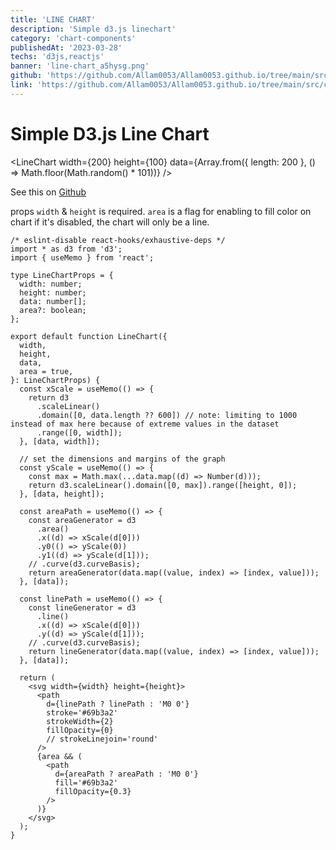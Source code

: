 ```yaml
---
title: 'LINE CHART'
description: 'Simple d3.js linechart'
category: 'chart-components'
publishedAt: '2023-03-28'
techs: 'd3js,reactjs'
banner: 'line-chart_a5hysg.png'
github: 'https://github.com/Allam0053/Allam0053.github.io/tree/main/src/components/chart/line.tsx'
link: 'https://github.com/Allam0053/Allam0053.github.io/tree/main/src/components/chart/line.tsx'
---
```


# Simple D3.js Line Chart

<LineChart
  width={200}
  height={100}
  data={Array.from({ length: 200 }, () => Math.floor(Math.random() * 101))}
/>

See this on [Github](https://github.com/Allam0053/Allam0053.github.io/tree/main/src/components/chart/line.tsx)

props `width` & `height` is required. `area` is a flag for enabling to fill color on chart if it's disabled, the chart will only be a line.

```tsx
/* eslint-disable react-hooks/exhaustive-deps */
import * as d3 from 'd3';
import { useMemo } from 'react';

type LineChartProps = {
  width: number;
  height: number;
  data: number[];
  area?: boolean;
};

export default function LineChart({
  width,
  height,
  data,
  area = true,
}: LineChartProps) {
  const xScale = useMemo(() => {
    return d3
      .scaleLinear()
      .domain([0, data.length ?? 600]) // note: limiting to 1000 instead of max here because of extreme values in the dataset
      .range([0, width]);
  }, [data, width]);

  // set the dimensions and margins of the graph
  const yScale = useMemo(() => {
    const max = Math.max(...data.map((d) => Number(d)));
    return d3.scaleLinear().domain([0, max]).range([height, 0]);
  }, [data, height]);

  const areaPath = useMemo(() => {
    const areaGenerator = d3
      .area()
      .x((d) => xScale(d[0]))
      .y0(() => yScale(0))
      .y1((d) => yScale(d[1]));
    // .curve(d3.curveBasis);
    return areaGenerator(data.map((value, index) => [index, value]));
  }, [data]);

  const linePath = useMemo(() => {
    const lineGenerator = d3
      .line()
      .x((d) => xScale(d[0]))
      .y((d) => yScale(d[1]));
    // .curve(d3.curveBasis);
    return lineGenerator(data.map((value, index) => [index, value]));
  }, [data]);

  return (
    <svg width={width} height={height}>
      <path
        d={linePath ? linePath : 'M0 0'}
        stroke='#69b3a2'
        strokeWidth={2}
        fillOpacity={0}
        // strokeLinejoin='round'
      />
      {area && (
        <path
          d={areaPath ? areaPath : 'M0 0'}
          fill='#69b3a2'
          fillOpacity={0.3}
        />
      )}
    </svg>
  );
}
```
